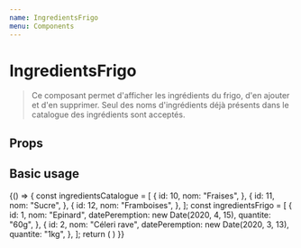 ```yaml
---
name: IngredientsFrigo
menu: Components
---
```


# IngredientsFrigo


> Ce composant permet d'afficher les ingrédients du frigo, d'en ajouter
 et d'en supprimer. Seul des noms d'ingrédients déjà présents dans le catalogue
 des ingrédients sont acceptés.

## Props
<Props of={IngredientsFrigo} />


## Basic usage

<Playground>
  {() => {
    const ingredientsCatalogue = [
      {
        id: 10,
        nom: "Fraises",
      },
      {
        id: 11,
        nom: "Sucre",
      },
      {
        id: 12,
        nom: "Framboises",
      },
    ];
    const ingredientsFrigo = [
      {
        id: 1,
        nom: "Epinard",
        datePeremption: new Date(2020, 4, 15),
        quantite: "60g",
      },
      {
        id: 2,
        nom: "Céleri rave",
        datePeremption: new Date(2020, 3, 13),
        quantite: "1kg",
      },
    ];
    return (
      <IngredientsFrigo
        ingredients={ingredientsFrigo}
        ingredientsPossibles={ingredientsCatalogue}
      />
    )
  }}
</Playground>
